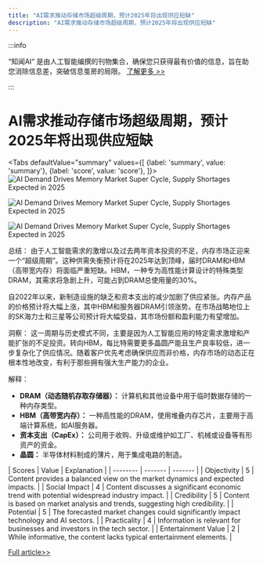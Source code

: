 ```yaml
---
title: "AI需求推动存储市场超级周期，预计2025年将出现供应短缺"
description: "AI需求推动存储市场超级周期，预计2025年将出现供应短缺"
---
```



:::info

“知闻AI“ 是由人工智能编撰的刊物集合，确保您只获得最有价值的信息，旨在助您消除信息差，突破信息茧房的局限。  [了解更多 >>](/zh-Hans/docs/guides)

:::

# AI需求推动存储市场超级周期，预计2025年将出现供应短缺


<Tabs
	defaultValue="summary"
	values={[
	{label: 'summary', value: 'summary'},
	{label: 'score', value: 'score'},
]}>
<TabItem value="summary">
<img
  src="https://image.informedainews.com/2024/06/10/AI-RrV-1717983345-0.jpg"
  alt="AI Demand Drives Memory Market Super Cycle, Supply Shortages Expected in 2025"
/>

<img
  src="https://image.informedainews.com/2024/06/10/AI-B5R-1717983345-1.jpg"
  alt="AI Demand Drives Memory Market Super Cycle, Supply Shortages Expected in 2025"
/>

<img
  src="https://image.informedainews.com/2024/06/10/AI-58C-1717983345-2.jpg"
  alt="AI Demand Drives Memory Market Super Cycle, Supply Shortages Expected in 2025"
/>



总结：
由于人工智能需求的激增以及过去两年资本投资的不足，内存市场正迎来一个“超级周期”。这种供需失衡预计将在2025年达到顶峰，届时DRAM和HBM（高带宽内存）将面临严重短缺。HBM，一种专为高性能计算设计的特殊类型DRAM，其需求将急剧上升，可能占到DRAM总使用量的30%。

自2022年以来，新制造设施的缺乏和资本支出的减少加剧了供应紧张。内存产品的价格预计将大幅上涨，其中HBM和服务器DRAM引领涨势。在市场战略地位上的SK海力士和三星等公司预计将大幅受益，其市场份额和盈利能力有望增加。

洞察：
这一周期与历史模式不同，主要是因为人工智能应用的特定需求激增和产能扩张的不足投资。转向HBM，每比特需要更多晶圆产能且生产良率较低，进一步复杂化了供应情况。随着客户优先考虑确保供应而非价格，内存市场的动态正在根本性地改变，有利于那些拥有强大生产能力的企业。

解释：
- **DRAM（动态随机存取存储器）：** 计算机和其他设备中用于临时数据存储的一种内存类型。
- **HBM（高带宽内存）：** 一种高性能的DRAM，使用堆叠内存芯片，主要用于高端计算系统，如AI服务器。
- **资本支出（CapEx）：** 公司用于收购、升级或维护如工厂、机械或设备等有形资产的资金。
- **晶圆：** 半导体材料制成的薄片，用于集成电路的制造。
</TabItem>
<TabItem value="score">
	| Scores     | Value   | Explanation |
	| -------- | ------- | ------- |
	| Objectivity  | 5    | Content provides a balanced view on the market dynamics and expected impacts.    |
	| Social Impact | 4     | Content discusses a significant economic trend with potential widespread industry impact.    |
	| Credibility    | 5    | Content is based on market analysis and trends, suggesting high credibility.    |
	| Potential    | 5    | The forecasted market changes could significantly impact technology and AI sectors.    |
	| Practicality    | 4    | Information is relevant for businesses and investors in the tech sector.    |
	| Entertainment Value    | 2    | While informative, the content lacks typical entertainment elements.    |
</TabItem>
</Tabs>

[Full article>>](https://wallstreetcn.com/articles/3716853)

